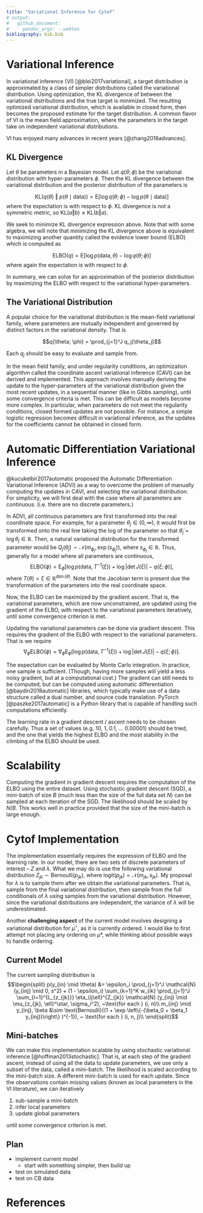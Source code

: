 ```yaml
---
title: "Variational Inference for Cytof"
# output:
#   github_document:
#     pandoc_args: --webtex
bibliography: bib.bib
---
```


\newcommand{\norm}[1]{\left\lVert#1\right\rVert}
\newcommand{\p}[1]{\left(#1\right)}
\newcommand{\bk}[1]{\left[#1\right]}
\newcommand{\bc}[1]{ \left\{#1\right\} }
\newcommand{\abs}[1]{ \left|#1\right| }
\newcommand{\mat}{ \begin{pmatrix} }
\newcommand{\tam}{ \end{pmatrix} }
\newcommand{\suml}{ \sum_{i=1}^n }
\newcommand{\prodl}{ \prod_{i=1}^n }
\newcommand{\ds}{ \displaystyle }
\newcommand{\df}[2]{ \frac{d#1}{d#2} }
\newcommand{\ddf}[2]{ \frac{d^2#1}{d{#2}^2} }
\newcommand{\pd}[2]{ \frac{\partial#1}{\partial#2} }
\newcommand{\pdd}[2]{\frac{\partial^2#1}{\partial{#2}^2} }
\newcommand{\N}{ \mathcal{N} }
\newcommand{\E}{ \text{E} }
\newcommand{\data}{ \text{data} }
\newcommand{\KL}{\mathrm{KL}}
\newcommand{\elbo}{\mathrm{ELBO}}

# Variational Inference

In variational inference (VI) [@blei2017variational], a target distribution is
approximated by a class of simpler distributions called the variational
distribution. Using optimization, the KL divergence of between the variational
distributions and the true target is minimized. The resulting optimized
variational distribution, which is available in closed form, then becomes the
proposed estimate for the target distribution. A common flavor of VI is the
mean field approximation, where the parameters in the target take on
independent variational distributions.

VI has enjoyed many advances in recent years [@zhang2018advances].

## KL Divergence
Let $\theta$ be parameters in a Bayesian model. Let $q(\theta; \phi)$ be the
variational distribution with hyper-parameters $\phi$. Then the KL divergence
between the variational distribution and the posterior distribution of the
parameters is 

$$\KL\p{q(\theta) ~\Vert~ p(\theta\mid\data)} = \E\bk{\log q(\theta; \phi) - \log
p(\theta\mid\data)}$$ where the expectation is with respect to $\phi$.
KL divergence is not a symmetric metric, so $\KL(a \Vert b) \neq \KL(b \Vert a)$.

We seek to minimize KL divergence expression above. Note that with some algebra, 
we will note that minimizing the KL divergence above is equivalent to maximizing 
another quantity called the evidence lower bound (ELBO) which is computed as

$$\elbo(q) = \E\bk{\log p(\data, \theta) - \log q(\theta; \phi)}$$
where again the expectation is with respect to $\phi$.

In summary, we can solve for an approximation of the posterior distribution
by maximizing the ELBO with respect to the variational hyper-parameters.

## The Variational Distribution
A popular choice for the variational distribution is the mean-field variational
family, where parameters are mutually independent and governed by distinct factors
in the variational density. That is 

$$q(\theta; \phi) = \prod_{j=1}^J q_j(\theta_j)$$

Each $q_j$ should be easy to evaluate and sample from.

In the mean field family, and under regularity conditions, an optimization
algorithm called the coordinate ascent variational inference (CAVI) can be
derived and implemented. This approach involves manually deriving the update to
the hyper-parameters of the variational distribution given the most recent
updates, in a sequential manner (like in Gibbs sampling), until some convergence
criteria is met. This can be difficult as models become more complex. In
particular, when parameters do not meet the regularity conditions, closed
formed updates are not possible. For instance, a simple logistic regression
becomes difficult in variational inference, as the updates for the coefficients
cannot be obtained in closed form.

# Automatic Differentiation Variational Inference 
@kucukelbir2017automatic proposed the Automatic Differentiation Variational
Inference (ADVI) as a way to overcome the problem of manually computing the
updates in CAVI, and selecting the variational distribution. For simplicity, we
will first deal with the case where all parameters are continuous. (i.e. there
are no discrete parameters.)

In ADVI, all continuous parameters are first transformed into the real
coordinate space. For example, for a parameter $\theta_j \in (0, \infty)$,
it would first be transformed onto the real line taking the log of the parameter
so that $\tilde{\theta}_j = \log\theta_j \in \mathbb{R}$. Then, a natural variational
distribution for the transformed parameter would be $Q_j(\tilde\theta_j) \sim
\N(m_{\phi_j}, \exp(s_{\phi_j}))$, where $s_{\phi_j} \in \mathbb{R}$. Thus,
generally for a model where all parameters are continuous,
$$\elbo(\phi) = \E_\phi\bk{\log p(\data, T^{-1}(\xi)) + \log\abs{\det J(\xi)} -
q(\xi; \phi)},$$
where $T(\theta) = \xi \in \mathbb{R}^{\dim(\theta)}$. Note that the Jacobian
term is present due the transformation of the parameters into the real coordinate
space.

Now, the ELBO can be maximized by the gradient ascent. That is, the variational
parameters, which are now unconstrained, are updated using the gradient of the
ELBO, with respect to the variational parameters iteratively, until some
convergence criterion is met.

Updating the variational parameters can be done via gradient descent. This
requires the gradient of the ELBO with respect to the variational parameters.
That is we require
$$\nabla_\phi \elbo(\phi) = \nabla_\phi\E_\phi\bk{\log p(\data, T^{-1}(\xi)) +
\log\abs{\det J(\xi)} - q(\xi; \phi)}.$$

The expectation can be evaluated by Monte Carlo integration. In practice, one
sample is sufficient. (Though, having more samples will yield a less noisy
gradient, but at a computational cost.) The gradient can still needs to be
computed, but can be computed using automatic differentiation
[@baydin2018automatic] libraries, which typically make use of a data structure
called a dual number, and source code translation. PyTorch
[@paszke2017automatic] is a Python library that is capable of handling such
computations efficiently. 

The learning rate in a gradient descent / ascent needs to be chosen carefully.
Thus a set of values (e.g. 10, 1, 0.1, ... 0.00001) should be tried, and the
one that yields the highest ELBO and the most stability in the climbing of the
ELBO should be used.

# Scalability
Computing the gradient in gradient descent requires the computation of the ELBO
using the entire dataset. Using stochastic gradient descent (SGD), a mini-batch
of size $B$ (much less than the size of the full data set $N$) can be sampled at
each iteration of the SGD. The likelihood should be scaled by $N / B$. This works
well in practice provided that the size of the mini-batch is large enough.


# Cytof Implementation
The implementation essentially requires the expression of ELBO and the learning
rate. In our model, there are two sets of discrete parameters of interest --
$Z$ and $\lambda$. What we may do is use the following variational distribution
$Z_{jk} \sim \text{Bernoulli}(p_{jk})$, where $\text{logit}(p_{jk}) =
\N(m_{jk}, s_{jk})$. My proposal for $\lambda$ is to sample them after we
obtain the variational parameters. That is, sample from the final variational
distribution, then sample from the full conditionals of $\lambda$ using samples
from the variational distribution. However, since the variational distributions
are independent, the variance of $\lambda$ will be underestimated.

Another **challenging aspect** of the current model involves designing a
variational distribution for $\mu^\star$, as it is currently ordered.
I would like to first attempt not placing any ordering on $\mu*$, while
thinking about possible ways to handle ordering.

## Current Model
The current sampling distribution is 
$$\begin{split}
p(y_{in} \mid \theta) &= \epsilon_i \prod_{j=1}^J \N(y_{inj} \mid 0, s^2) + (1 -
\epsilon_i) \sum_{k=1}^K w_{ik} \prod_{j=1}^J \sum_{l=1}^{L_{z_{jk}}} \eta_{ij\ell}^{Z_{jk}}
\N(y_{inj} \mid \mu_{z_{jk}, \ell}^\star, \sigma_i^2), ~\text{for each } (i, n)\\
m_{inj} \mid y_{inj}, \beta &\sim \text{Bernoulli}((1 + \exp\bc{-(\beta_0 +
\beta_1 y_{inj})})^{-1}), ~ \text{for each } (i, n, j)\\
\end{split}$$

## Mini-batches
We can make this implementation scalable by using stochastic variational
inference [@hoffman2013stochastic].  That is, at each step of the gradient
ascent, instead of using all the data to update parameters, we use only a
subset of the data, called a mini-batch. The likelihood is scaled according to
the mini-batch size. A different mini-batch is used for each update. Since the
observations contain missing values (known as local parameters in the VI
literature), we can iteratively 

1. sub-sample a mini-batch
2. infer local parameters
3. update global parameters

until some convergence criterion is met.

## Plan

- implement current model
    - start with something simpler, then build up
- test on simulated data
- test on CB data

# References
